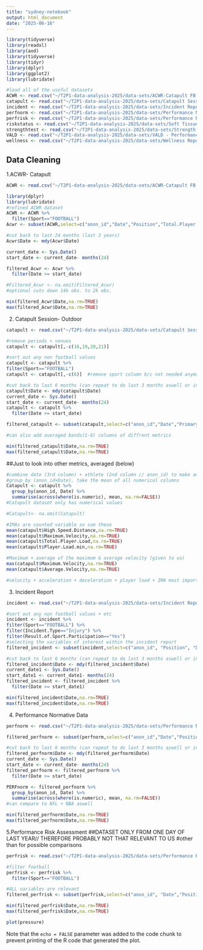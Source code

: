 ```yaml
---
title: "sydney-notebook"
output: html_document
date: "2025-06-16"
---
```


```r
library(tidyverse)
library(readxl)
library(aod)
library(tidyverse)
library(tidyr)
library(dplyr)
library(ggplot2)
library(lubridate)
```

```r
#load all of the useful datasets
ACWR <- read.csv("~/T2P1-data-analysis-2025/data-sets/ACWR-Catapult FB.csv")
catapult <- read.csv("~/T2P1-data-analysis-2025/data-sets/Catapult Session - Outdoor FB.csv")
incident <- read.csv("~/T2P1-data-analysis-2025/data-sets/Incident Report FB.csv")
perfnorm <- read.csv("~/T2P1-data-analysis-2025/data-sets/Performance Normative Data FB.csv")
perfrisk <- read.csv("~/T2P1-data-analysis-2025/data-sets/Performance Risk Assessment FB.csv")
riskstatus <- read.csv("~/T2P1-data-analysis-2025/data-sets/Soft Tissue Risk Status Report FB.csv")
strengthtest <- read.csv("~/T2P1-data-analysis-2025/data-sets/Strength Testing Data FB.csv")
VALD <- read.csv("~/T2P1-data-analysis-2025/data-sets/VALD - Performance Test FB.csv")
wellness <- read.csv("~/T2P1-data-analysis-2025/data-sets/Wellness Report FB.csv")
```

## Data Cleaning 

1.ACWR- Catapult 
```r
ACWR <- read.csv("~/T2P1-data-analysis-2025/data-sets/ACWR-Catapult FB.csv")
```

```r
library(dplyr)
library(lubridate)
#refined ACWR dataset 
ACWR <- ACWR %>%
  filter(Sport=="FOOTBALL")
Acwr <- subset(ACWR,select=c("anon_id","Date","Position","Total.Player.Load","Acute.Total.Acceleration.Load.EWMA","Acceleration.Load.ACWR","Player.Load.ACWR","Total.Distance.ACWR"))

#cut back to last 24 months (last 2 years)
Acwr$Date <- mdy(Acwr$Date)

current_date <- Sys.Date()
start_date <- current_date- months(24)

filtered_Acwr <- Acwr %>%
  filter(Date >= start_date)

#Filtered_Acwr <- na.omit(Filtered_Acwr)
#optional cuts down 14k obs. to 2k obs.
```
```r
min(filtered_Acwr$Date,na.rm=TRUE)
max(filtered_Acwr$Date,na.rm=TRUE)
```

2. Catapult Session- Outdoor 
```r
catapult <- read.csv("~/T2P1-data-analysis-2025/data-sets/Catapult Session - Outdoor FB.csv")
```

```r
#remove periods + venues 
catapult <- catapult[,-c(16,19,20,21)]

#sort out any non football values
catapult <- catapult %>%
filter(Sport=="FOOTBALL")
catapult <- catapult[,-c(6)]  #remove sport column b/c not needed anymore

#cut back to last 6 months (can repeat to do last 3 months aswell or instead)
catapult$Date <- mdy(catapult$Date)
current_date <- Sys.Date()
start_date <- current_date- months(24)
catapult <- catapult %>%
  filter(Date >= start_date)
```
```r
filtered_catapult <- subset(catapult,select=c("anon_id","Date","Primary.Position","Position","Total.Distance","Maximum.Velocity","Average.Velocity","TRIMP", "Velocity.Exertion", "Total.Player.Load", "Player.Load.min","Total.Acceleration.Load","Acceleration.Density.Index","Explosive.Efforts","Max.Acceleration","Max.Deceleration","Session.Mean.TRIMP","HSD.SD","VHSD.SD","Typical.Player.Load","Typical.Player.Load","Typical.Player.Load.min","Average.IMA","Session.Classification"))

#can also add averaged bands(1-8) columns of diffrent metrics 
```
```r
min(filtered_catapult$Date,na.rm=TRUE)
max(filtered_catapult$Date,na.rm=TRUE)
```

##Just to look into other metrics, averaged (below)
```r
#combine date (3rd column) + athlete (2nd column // anon_id) to make an average/max or sum depending 
#group by (anon_id+Date), take the mean of all numerical columns 
Catapult <- catapult %>%
  group_by(anon_id, Date) %>%
  summarise(across(where(is.numeric), mean, na.rm=FALSE))
#Catapult dataset only has numerical values 

#Catapult<- na.omit(Catapult)
```

```r
#IMAs are counted variable so sum these
mean(catapult$High.Speed.Distance,na.rm=TRUE)
mean(catapult$Maximum.Velocity,na.rm=TRUE)
mean(catapult$Total.Player.Load,na.rm=TRUE)
mean(catapult$Player.Load.min,na.rm=TRUE)

#Maximum + average of the maximum & average velocity (given to us)
max(catapult$Maximum.Velocity,na.rm=TRUE)
mean(catapult$Average.Velocity,na.rm=TRUE)

#velocity + acceleration + deceleration + player load + IMA most important to pay attention to 
```

3. Incident Report
```r
incident <- read.csv("~/T2P1-data-analysis-2025/data-sets/Incident Report FB.csv")
```
```r
#sort out any non football values + etc
incident <- incident %>%
filter(Sport=="FOOTBALL") %>%
filter(Incident.Type=="Injury") %>%
filter(Result.of.Sport.Participation=="Yes")
#selecting the variables of interest within the incident report
filtered_incident <- subset(incident,select=c("anon_id", "Position", "Date.of.Injury...Onset.of.symptoms", "Side", "Body.Part", "Tissue.Type", "Pathology.Type", "OSICS14.Code", "OSICS10.Code", "OSICS10.Diagnosis", "Final.Diagnosis", "Result.of.Sport.Participation", "Recurrence.of.Injury", "Injury.Prognosis", "General.Mechanism", "Specific.Mechanism", "FinalDiagnosisIncidentDate", "Total.Time.Injured", "Month", "Year","Incident.Type"))

#cut back to last 6 months (can repeat to do last 3 months aswell or instead)
filtered_incident$Date <- mdy(filtered_incident$Date)
current_date1 <- Sys.Date()
start_date1 <- current_date1- months(24)
filtered_incident <- filtered_incident %>%
  filter(Date >= start_date1)
```
```r
min(filtered_incident$Date,na.rm=TRUE)
max(filtered_incident$Date,na.rm=TRUE)
```

4. Performance Normative Data
```r
perfnorm <- read.csv("~/T2P1-data-analysis-2025/data-sets/Performance Normative Data FB.csv")
```
```r
filtered_perfnorm <- subset(perfnorm,select=c("anon_id","Date","Position","Nordic.Average","Nordic.Imbalance..","Adduction.Abduction.Ratio","Eccentric.Peak.Power...Relative","Jump.Height","Modified.RSI"))

#cut back to last 6 months (can repeat to do last 3 months aswell or instead)
filtered_perfnorm$Date <- mdy(filtered_perfnorm$Date)
current_date <- Sys.Date()
start_date <- current_date- months(24)
filtered_perfnorm <- filtered_perfnorm %>%
  filter(Date >= start_date)

PERFnorm <- filtered_perfnorm %>%
  group_by(anon_id, Date) %>%
  summarise(across(where(is.numeric), mean, na.rm=FALSE))
#can compare to NFL + NBA aswell

min(filtered_perfnorm$Date,na.rm=TRUE)
max(filtered_perfnorm$Date,na.rm=TRUE)
```

5.Performance Risk Assessment
##DATASET ONLY FROM ONE DAY OF LAST YEAR// THEREFORE PROBABLY NOT THAT RELEVANT TO US
#other than for possible comparisons 
```r
perfrisk <- read.csv("~/T2P1-data-analysis-2025/data-sets/Performance Risk Assessment FB.csv")

#filter football
perfrisk <- perfrisk %>%
  filter(Sport=="FOOTBALL")
```

```r
#ALL variables are relevant
filtered_perfrisk <- subset(perfrisk,select=c("anon_id", "Date","Position","Hamstring.Avg..Imbalance", "L..Hamstring.Max.Force","R..Hamstring.Max.Force","L..Eccentric.Mean.Force","R..Eccentric.Mean.Force","Eccentric.Mean.Force.Asym","CMJ.Landing.Asym.","CMJ.Jump.Height","Groin.Avg..Imbalance", "Relative.Peak.Power","CMJ.Peak.Force","IMTP.Peak.Force"))
```

```r
min(filtered_perfrisk$Date,na.rm=TRUE)
max(filtered_perfrisk$Date,na.rm=TRUE)
```















```r
plot(pressure)
```

Note that the `echo = FALSE` parameter was added to the code chunk to prevent printing of the R code that generated the plot.
